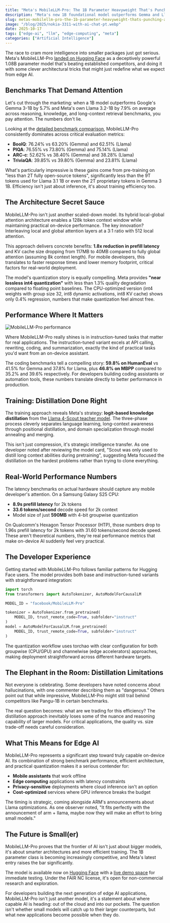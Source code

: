 ```yaml
---
title: "Meta's MobileLLM-Pro: The 1B Parameter Heavyweight That's Punching Above Its Weight Class"
description: "Meta's new 1B foundational model outperforms Gemma and Llama benchmarks while fitting in your pocket. But is distilled intelligence the future?"
slug: metas-mobilellm-pro-the-1b-parameter-heavyweight-thats-punching-above-its-weight-class
image: "/blog/2025/nokia-3311-with-ai-chat-pt.webp"
date: 2025-10-17
tags: ["edge-ai", "llm", "edge-computing", "meta"]
categories: ["Artificial Intelligence"]
---
```


The race to cram more intelligence into smaller packages just got serious. Meta's MobileLLM-Pro [landed on Hugging Face](https://huggingface.co/facebook/MobileLLM-Pro) as a deceptively powerful 1.08B parameter model that's beating established competitors, and doing it with some clever architectural tricks that might just redefine what we expect from edge AI.

## Benchmarks That Demand Attention

Let's cut through the marketing: when a 1B model outperforms Google's Gemma 3-1B by 5.7% and Meta's own Llama 3.2-1B by 7.9% on average across reasoning, knowledge, and long-context retrieval benchmarks, you pay attention. The numbers don't lie.

Looking at the [detailed benchmark comparison](https://huggingface.co/facebook/MobileLLM-Pro#base-pretrained-model), MobileLLM-Pro consistently dominates across critical evaluation metrics:

- **BoolQ**: 76.24% vs 63.20% (Gemma) and 62.51% (Llama)
- **PIQA**: 76.55% vs 73.80% (Gemma) and 75.14% (Llama)  
- **ARC-c**: 52.62% vs 38.40% (Gemma) and 38.28% (Llama)
- **TriviaQA**: 39.85% vs 39.80% (Gemma) and 23.81% (Llama)

What's particularly impressive is these gains come from pre-training on "less than 2T fully open-source tokens", significantly less than the 9T tokens used for Llama 3.1 1B or even the 2T proprietary tokens in Gemma 3 1B. Efficiency isn't just about inference, it's about training efficiency too.

## The Architecture Secret Sauce

MobileLLM-Pro isn't just another scaled-down model. Its hybrid local-global attention architecture enables a 128k token context window while maintaining practical on-device performance. The key innovation? Interleaving local and global attention layers at a 3:1 ratio with 512 local attention.

This approach delivers concrete benefits: **1.8x reduction in prefill latency** and KV cache size dropping from 117MB to 40MB compared to fully global attention (assuming 8k context length). For mobile developers, this translates to faster response times and lower memory footprint, critical factors for real-world deployment.

The model's quantization story is equally compelling. Meta provides **"near lossless int4 quantization"** with less than 1.3% quality degradation compared to floating point baselines. The CPU-optimized version (int4 weights with group size 32, int8 dynamic activations, int8 KV cache) shows only 0.4% regression, numbers that make quantization feel almost free.

## Performance Where It Matters

![MobileLLM-Pro performance](/blog/2025/meta-releases-mobilellm-pro-a-high-performance-1b-llm-outperforming-gemma-and-llama_image.png)

Where MobileLLM-Pro really shines is in instruction-tuned tasks that matter for real applications. The instruction-tuned variant excels at API calling, rewriting, coding, and summarization, exactly the kind of practical tasks you'd want from an on-device assistant.

The coding benchmarks tell a compelling story: **59.8% on HumanEval** vs 41.5% for Gemma and 37.8% for Llama, plus **46.8% on MBPP** compared to 35.2% and 39.6% respectively. For developers building coding assistants or automation tools, these numbers translate directly to better performance in production.

## Training: Distillation Done Right

The training approach reveals Meta's strategy: **logit-based knowledge distillation** from the [Llama 4-Scout teacher model](https://huggingface.co/meta-llama/Llama-4-Scout-17B-16E). The three-phase process cleverly separates language learning, long-context awareness through positional distillation, and domain specialization through model annealing and merging.

This isn't just compression, it's strategic intelligence transfer. As one developer noted after reviewing the model card, "Scout was only used to distill long context abilities during pretraining", suggesting Meta focused the distillation on the hardest problems rather than trying to clone everything.

## Real-World Performance Numbers

The latency benchmarks on actual hardware should capture any mobile developer's attention. On a Samsung Galaxy S25 CPU:

- **8.9s prefill latency** for 2k tokens
- **33.6 tokens/second** decode speed for 2k context
- Model size of just **590MB** with 4-bit groupwise quantization

On Qualcomm's Hexagon Tensor Processor (HTP), those numbers drop to 1.96s prefill latency for 2k tokens with 31.60 tokens/second decode speed. These aren't theoretical numbers, they're real performance metrics that make on-device AI suddenly feel very practical.

## The Developer Experience

Getting started with MobileLLM-Pro follows familiar patterns for Hugging Face users. The model provides both base and instruction-tuned variants with straightforward integration:

```python
import torch
from transformers import AutoTokenizer, AutoModelForCausalLM

MODEL_ID = "facebook/MobileLLM-Pro"

tokenizer = AutoTokenizer.from_pretrained(
    MODEL_ID, trust_remote_code=True, subfolder="instruct"
)
model = AutoModelForCausalLM.from_pretrained(
    MODEL_ID, trust_remote_code=True, subfolder="instruct"
)
```

The quantization workflow uses torchao with clear configuration for both groupwise (CPU/GPU) and channelwise (edge accelerators) approaches, making deployment straightforward across different hardware targets.

## The Elephant in the Room: Distillation Limitations

Not everyone is celebrating. Some developers have noted concerns about hallucinations, with one commenter describing them as "dangerous." Others point out that while impressive, MobileLLM-Pro might still trail behind competitors like Pangu-1B in certain benchmarks.

The real question becomes: what are we trading for this efficiency? The distillation approach inevitably loses some of the nuance and reasoning capability of larger models. For critical applications, the quality vs. size trade-off needs careful consideration.

## What This Means for Edge AI

MobileLLM-Pro represents a significant step toward truly capable on-device AI. Its combination of strong benchmark performance, efficient architecture, and practical quantization makes it a serious contender for:

- **Mobile assistants** that work offline
- **Edge computing** applications with latency constraints  
- **Privacy-sensitive** deployments where cloud inference isn't an option
- **Cost-optimized** services where GPU inference breaks the budget

The timing is strategic, coming alongside ARM's announcements about Llama optimizations. As one observer noted, "It fits perfectly with the announcement of arm + llama, maybe now they will make an effort to bring small models."

## The Future is Small(er)

MobileLLM-Pro proves that the frontier of AI isn't just about bigger models, it's about smarter architectures and more efficient training. The 1B parameter class is becoming increasingly competitive, and Meta's latest entry raises the bar significantly.

The model is available now on [Hugging Face](https://huggingface.co/facebook/MobileLLM-Pro) with a [live demo space](https://huggingface.co/spaces/akhaliq/MobileLLM-Pro) for immediate testing. Under the FAIR NC license, it's open for non-commercial research and exploration.

For developers building the next generation of edge AI applications, MobileLLM-Pro isn't just another model, it's a statement about where capable AI is heading: out of the cloud and into our pockets. The question isn't whether small models will catch up to their larger counterparts, but what new applications become possible when they do.